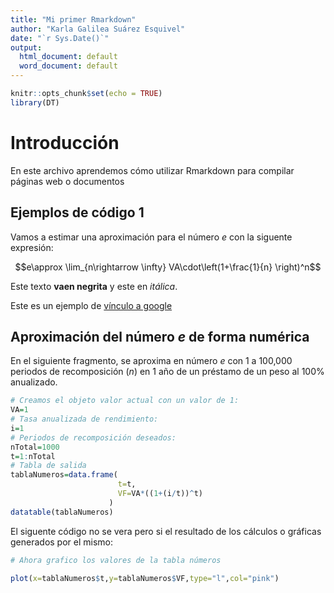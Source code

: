 ```yaml
---
title: "Mi primer Rmarkdown"
author: "Karla Galilea Suárez Esquivel"
date: "`r Sys.Date()`"
output:
  html_document: default
  word_document: default
---
```


```r
knitr::opts_chunk$set(echo = TRUE)
library(DT)
```

# Introducción 

En este archivo aprendemos cómo utilizar Rmarkdown para compilar páginas web o documentos

## Ejemplos de código 1

Vamos a estimar una aproximación para el número $e$ con la siguente expresión:

$$e\approx \lim_{n\rightarrow \infty} VA\cdot\left(1+\frac{1}{n} \right)^n$$

Este texto **vaen negrita** y este en *itálica*. 

Este es un ejemplo de [vínculo a google](https://google.com)

## Aproximación del número $e$ de forma numérica 

En el siguiente fragmento, se aproxima en número $e$ con 1 a 100,000 periodos de recomposición ($n$) en 1 año de un préstamo de un peso al 100\% anualizado.

```r
# Creamos el objeto valor actual con un valor de 1:
VA=1
# Tasa anualizada de rendimiento:
i=1
# Periodos de recomposición deseados:
nTotal=1000
t=1:nTotal
# Tabla de salida 
tablaNumeros=data.frame(
                        t=t,
                        VF=VA*((1+(i/t))^t)
                      )
datatable(tablaNumeros) 
```
El siguente código no se vera pero si el resultado de los cálculos o gráficas generados por el mismo: 

```r
# Ahora grafico los valores de la tabla números

plot(x=tablaNumeros$t,y=tablaNumeros$VF,type="l",col="pink")

```

